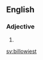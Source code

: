 ==English==

===Adjective===
{{head|en|adjective superlative form}}

# {{en-superlative of|billowy}}

[[sv:billowiest]]